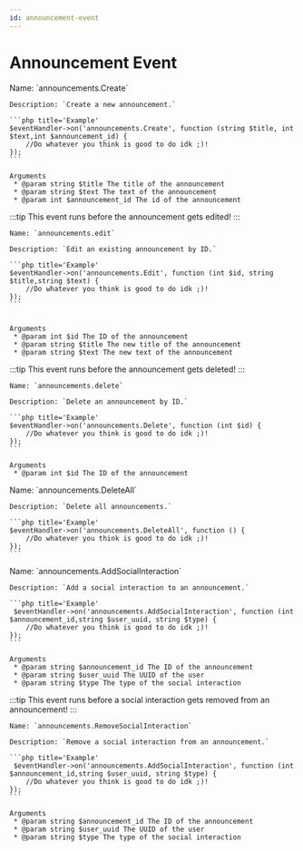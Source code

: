 ```yaml
---
id: announcement-event
---
```


# Announcement Event


<Tabs>

<TabItem value='Create' label='Create' default>
    Name: `announcements.Create`

    Description: `Create a new announcement.`

    ```php title='Example'
    $eventHandler->on('announcements.Create', function (string $title, int $text,int $announcement_id) {
        //Do whatever you think is good to do idk ;)!
    });
    ```

    Arguments
     * @param string $title The title of the announcement
     * @param string $text The text of the announcement
     * @param int $announcement_id The id of the announcement

</TabItem>

<TabItem value='Edit' label='Edit'>
    :::tip
        This event runs before the announcement gets edited!
    :::
    
    Name: `announcements.edit`

    Description: `Edit an existing announcement by ID.`

    ```php title='Example'
    $eventHandler->on('announcements.Edit', function (int $id, string $title,string $text) {
        //Do whatever you think is good to do idk ;)!
    });
    ```


    Arguments
     * @param int $id The ID of the announcement
     * @param string $title The new title of the announcement
     * @param string $text The new text of the announcement

</TabItem>

<TabItem value="Delete" label="Delete"> 
    :::tip
        This event runs before the announcement gets deleted!
    :::

    Name: `announcements.delete`

    Description: `Delete an announcement by ID.`

    ```php title='Example'
    $eventHandler->on('announcements.Delete', function (int $id) {
        //Do whatever you think is good to do idk ;)!
    });
    ```

    Arguments
     * @param int $id The ID of the announcement

</TabItem>

<TabItem value="DeleteAll" label="DeleteAll"> 
    Name: `announcements.DeleteAll`

    Description: `Delete all announcements.`

    ```php title='Example'
    $eventHandler->on('announcements.DeleteAll', function () {
        //Do whatever you think is good to do idk ;)!
    });
    ```

</TabItem>

<TabItem value="AddSocialInteraction" label="AddSocialInteraction"> 
    Name: `announcements.AddSocialInteraction`

    Description: `Add a social interaction to an announcement.`

    ```php title='Example'
     $eventHandler->on('announcements.AddSocialInteraction', function (int $announcement_id,string $user_uuid, string $type) {
        //Do whatever you think is good to do idk ;)!
    });
    ```

    Arguments
     * @param string $announcement_id The ID of the announcement
     * @param string $user_uuid The UUID of the user
     * @param string $type The type of the social interaction

</TabItem>

<TabItem value="RemoveSocialInteraction" label="RemoveSocialInteraction"> 
    :::tip
        This event runs before a social interaction gets removed from an announcement!
    :::

    Name: `announcements.RemoveSocialInteraction`

    Description: `Remove a social interaction from an announcement.`

    ```php title='Example'
     $eventHandler->on('announcements.AddSocialInteraction', function (int $announcement_id,string $user_uuid, string $type) {
        //Do whatever you think is good to do idk ;)!
    });
    ```

    Arguments
     * @param string $announcement_id The ID of the announcement
     * @param string $user_uuid The UUID of the user
     * @param string $type The type of the social interaction

</TabItem>

</Tabs>
